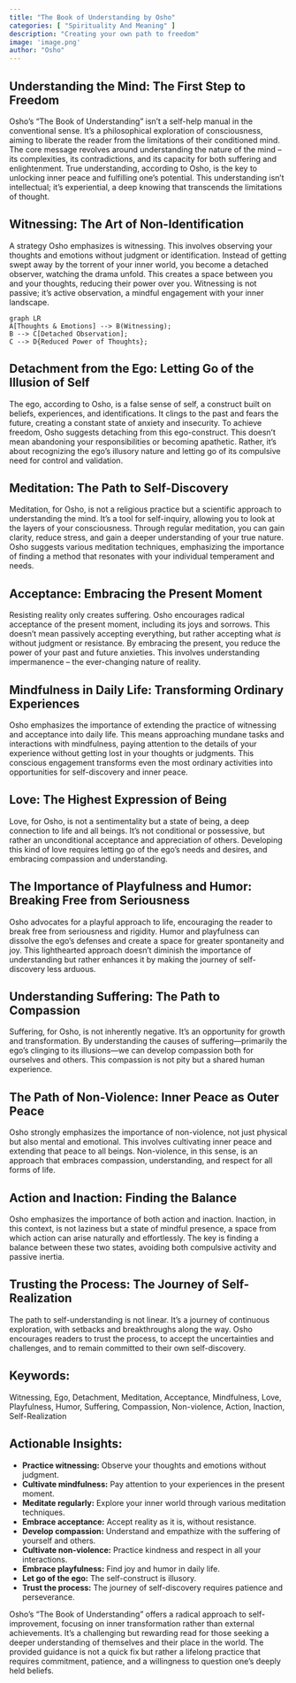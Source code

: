 ```yaml
---
title: "The Book of Understanding by Osho"
categories: [ "Spirituality And Meaning" ]
description: "Creating your own path to freedom"
image: 'image.png'
author: "Osho"
---
```

## Understanding the Mind: The First Step to Freedom

Osho's "The Book of Understanding" isn't a self-help manual in the conventional sense. It's a philosophical exploration of consciousness, aiming to liberate the reader from the limitations of their conditioned mind.  The core message revolves around understanding the nature of the mind – its complexities, its contradictions, and its capacity for both suffering and enlightenment.  True understanding, according to Osho, is the key to unlocking inner peace and fulfilling one's potential. This understanding isn't intellectual; it's experiential, a deep knowing that transcends the limitations of thought.


## Witnessing: The Art of Non-Identification

A strategy Osho emphasizes is witnessing. This involves observing your thoughts and emotions without judgment or identification. Instead of getting swept away by the torrent of your inner world, you become a detached observer, watching the drama unfold. This creates a space between you and your thoughts, reducing their power over you. Witnessing is not passive; it’s active observation, a mindful engagement with your inner landscape.


```mermaid
graph LR
A[Thoughts & Emotions] --> B(Witnessing);
B --> C[Detached Observation];
C --> D{Reduced Power of Thoughts};
```

## Detachment from the Ego: Letting Go of the Illusion of Self

The ego, according to Osho, is a false sense of self, a construct built on beliefs, experiences, and identifications. It clings to the past and fears the future, creating a constant state of anxiety and insecurity.  To achieve freedom, Osho suggests detaching from this ego-construct. This doesn't mean abandoning your responsibilities or becoming apathetic. Rather, it's about recognizing the ego's illusory nature and letting go of its compulsive need for control and validation.


## Meditation: The Path to Self-Discovery

Meditation, for Osho, is not a religious practice but a scientific approach to understanding the mind.  It's a tool for self-inquiry, allowing you to look at the layers of your consciousness.  Through regular meditation, you can gain clarity, reduce stress, and gain a deeper understanding of your true nature. Osho suggests various meditation techniques, emphasizing the importance of finding a method that resonates with your individual temperament and needs.


## Acceptance: Embracing the Present Moment

Resisting reality only creates suffering. Osho encourages radical acceptance of the present moment, including its joys and sorrows.  This doesn't mean passively accepting everything, but rather accepting what *is* without judgment or resistance.  By embracing the present, you reduce the power of your past and future anxieties. This involves understanding impermanence – the ever-changing nature of reality.


## Mindfulness in Daily Life: Transforming Ordinary Experiences

Osho emphasizes the importance of extending the practice of witnessing and acceptance into daily life.  This means approaching mundane tasks and interactions with mindfulness, paying attention to the details of your experience without getting lost in your thoughts or judgments.  This conscious engagement transforms even the most ordinary activities into opportunities for self-discovery and inner peace.


## Love:  The Highest Expression of Being

Love, for Osho, is not a sentimentality but a state of being, a deep connection to life and all beings.  It's not conditional or possessive, but rather an unconditional acceptance and appreciation of others.  Developing this kind of love requires letting go of the ego's needs and desires, and embracing compassion and understanding.


## The Importance of Playfulness and Humor: Breaking Free from Seriousness

Osho advocates for a playful approach to life, encouraging the reader to break free from seriousness and rigidity.  Humor and playfulness can dissolve the ego's defenses and create a space for greater spontaneity and joy.  This lighthearted approach doesn't diminish the importance of understanding but rather enhances it by making the journey of self-discovery less arduous.


##  Understanding Suffering: The Path to Compassion

Suffering, for Osho, is not inherently negative. It's an opportunity for growth and transformation. By understanding the causes of suffering—primarily the ego's clinging to its illusions—we can develop compassion both for ourselves and others. This compassion is not pity but a shared human experience.


## The Path of Non-Violence: Inner Peace as Outer Peace

Osho strongly emphasizes the importance of non-violence, not just physical but also mental and emotional.  This involves cultivating inner peace and extending that peace to all beings.  Non-violence, in this sense, is an approach that embraces compassion, understanding, and respect for all forms of life.


##  Action and Inaction: Finding the Balance

Osho emphasizes the importance of both action and inaction.  Inaction, in this context, is not laziness but a state of mindful presence, a space from which action can arise naturally and effortlessly.  The key is finding a balance between these two states, avoiding both compulsive activity and passive inertia.


## Trusting the Process:  The Journey of Self-Realization

The path to self-understanding is not linear. It's a journey of continuous exploration, with setbacks and breakthroughs along the way. Osho encourages readers to trust the process, to accept the uncertainties and challenges, and to remain committed to their own self-discovery.


## Keywords:

Witnessing, Ego, Detachment, Meditation, Acceptance, Mindfulness, Love, Playfulness, Humor, Suffering, Compassion, Non-violence, Action, Inaction, Self-Realization


## Actionable Insights:

* **Practice witnessing:**  Observe your thoughts and emotions without judgment.
* **Cultivate mindfulness:**  Pay attention to your experiences in the present moment.
* **Meditate regularly:**  Explore your inner world through various meditation techniques.
* **Embrace acceptance:**  Accept reality as it is, without resistance.
* **Develop compassion:**  Understand and empathize with the suffering of yourself and others.
* **Cultivate non-violence:**  Practice kindness and respect in all your interactions.
* **Embrace playfulness:**  Find joy and humor in daily life.
* **Let go of the ego:** The self-construct is illusory.
* **Trust the process:**  The journey of self-discovery requires patience and perseverance.



Osho's "The Book of Understanding" offers a radical approach to self-improvement, focusing on inner transformation rather than external achievements.  It's a challenging but rewarding read for those seeking a deeper understanding of themselves and their place in the world. The provided guidance is not a quick fix but rather a lifelong practice that requires commitment, patience, and a willingness to question one's deeply held beliefs.

